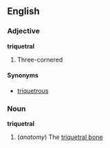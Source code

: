 ==English==
===Adjective===
'''triquetral'''

# Three-cornered

====Synonyms====
*[[triquetrous]]

===Noun===
'''triquetral'''
# (''anatomy'') The [[triquetral bone]]